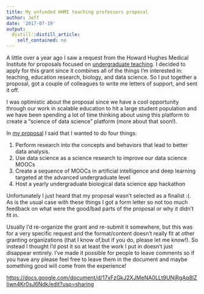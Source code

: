 ```yaml
---
title: My unfunded HHMI teaching professors proposal
author: Jeff
date: '2017-07-19'
output:
  distill::distill_article:
    self_contained: no
---
```



A little over a year ago I saw a request from the Howard Hughes Medical Institute for proposals focused on [undergraduate teaching](http://www.hhmi.org/news/hhmi-searches-next-million-dollar-professors). I decided to apply for this grant since it combines all of the things I'm interested in: teaching, education research, biology, and data science. So I put together a proposal, got a couple of colleagues to write me letters of support, and sent it off. 

I was optimistic about the proposal since we have a cool opportunity through our work in scalable education to hit a large student population and we have been spending a lot of time thinking about using this platform to create a "science of data science" platform (more about that soon!). 

In [my proposal](https://docs.google.com/document/d/17xFzGkJ2XJMeNA0LLt9UNjRgAq8lZIiwn4Kr0sJ6Ndk/edit?usp=sharing) I said that I wanted to do four things: 

1. Perform research into the concepts and behaviors that lead to better data analysis. 
2. Use data science as a science research to improve our data science MOOCs
3. Create a sequence of MOOCs in artificial intelligence and deep learning targeted at the advanced undergraduate level
4. Host a yearly undergraduate biological data science app hackathon

Unfortunately I just heard that my proposal wasn't selected as a finalist :(. As is the usual case with these things I got a form letter so not too much feedback on what were the good/bad parts of the proposal or why it didn't fit in. 

Usually I'd re-organize the grant and re-submit it somewhere, but this was for a very specific request and the format/content doesn't really fit at other granting organizations (that I know of,but if you do, please let me know!). So instead I thought I'd post it so at least the work I put in doesn't just disappear entirely. I've made it possible for people to leave comments so if you have any please feel free to leave them in the document and maybe something good will come from the experience!

[https://docs.google.com/document/d/17xFzGkJ2XJMeNA0LLt9UNjRgAq8lZIiwn4Kr0sJ6Ndk/edit?usp=sharing](https://docs.google.com/document/d/17xFzGkJ2XJMeNA0LLt9UNjRgAq8lZIiwn4Kr0sJ6Ndk/edit?usp=sharing)
